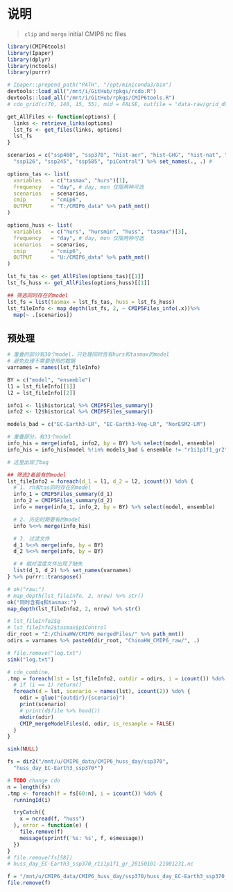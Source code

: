 <!-- knitr::purl("scripts/ChinaHW_cluster/s01_CMIP6_clip_combine_resample.Rmd") -->

# 说明

> `clip` and `merge` initial CMIP6 nc files

```r
library(CMIP6tools)
library(Ipaper)
library(dplyr)
library(nctools)
library(purrr)

# Ipaper::prepend_path("PATH", "/opt/miniconda3/bin")
devtools::load_all("/mnt/i/GitHub/rpkgs/rcdo.R")
devtools::load_all("/mnt/i/GitHub/rpkgs/CMIP6tools.R")
# cdo_grid(c(70, 140, 15, 55), mid = FALSE, outfile = "data-raw/grid_d050.txt")

get_AllFiles <- function(options) {
  links <- retrieve_links(options)
  lst_fs <- get_files(links, options)
  lst_fs
}

scenarios = c("ssp460", "ssp370", "hist-aer", "hist-GHG", "hist-nat", "historical", 
  "ssp126", "ssp245", "ssp585", "piControl") %>% set_names(., .) #

options_tas <- list(
  variables   = c("tasmax", "hurs")[1],
  frequency   = "day", # day, mon 仅限两种可选
  scenarios   = scenarios,
  cmip        = "cmip6",
  OUTPUT      = "T:/CMIP6_data" %>% path_mnt()
)

options_huss <- list(
  variables   = c("hurs", "hursmin", "huss", "tasmax")[3],
  frequency   = "day", # day, mon 仅限两种可选
  scenarios   = scenarios,
  cmip        = "cmip6",
  OUTPUT      = "U:/CMIP6_data" %>% path_mnt()
)

lst_fs_tas <- get_AllFiles(options_tas)[[1]]
lst_fs_huss <- get_AllFiles(options_huss)[[1]]

## 筛选同时存在的model
lst_fs = list(tasmax = lst_fs_tas, huss = lst_fs_huss)
lst_fileInfo <- map_depth(lst_fs, 2, ~ CMIP5Files_info(.x))%>% 
  map(~ .[scenarios])
```

## 预处理

```r
# 重叠的部分有30个model，只处理同时含有hurs和tasmax的model
# 避免处理不需要使用的数据
varnames = names(lst_fileInfo)

BY = c("model", "ensemble")
l1 = lst_fileInfo[[1]]
l2 = lst_fileInfo[[2]]

info1 <- l1$historical %>% CMIP5Files_summary()
info2 <- l2$historical %>% CMIP5Files_summary()

models_bad = c("EC-Earth3-LR", "EC-Earth3-Veg-LR", "NorESM2-LM")

# 重叠部分，有33个model
info_his = merge(info1, info2, by = BY) %>% select(model, ensemble)
info_his = info_his[model %!in% models_bad & ensemble != "r1i1p1f1_gr2"]

# 这里出现了bug

## 筛选2者皆有的model
lst_fileInfo2 = foreach(d_1 = l1, d_2 = l2, icount()) %do% {
  # 1. rh和tas同时存在的model
  info_1 = CMIP5Files_summary(d_1)
  info_2 = CMIP5Files_summary(d_2)
  info = merge(info_1, info_2, by = BY) %>% select(model, ensemble)

  # 2. 历史时期要有的model
  info %<>% merge(info_his)

  # 3. 过滤文件
  d_1 %<>% merge(info, by = BY)
  d_2 %<>% merge(info, by = BY)

  # # 相对湿度文件出现了缺失
  list(d_1, d_2) %>% set_names(varnames)
} %>% purrr::transpose()

# ok("raw:")
# map_depth(lst_fileInfo, 2, nrow) %>% str()
ok("同时含有q和tasmax:")
map_depth(lst_fileInfo2, 2, nrow) %>% str()
```

```r
# lst_fileInfo2$q
# lst_fileInfo2$tasmax$piControl
dir_root = "Z:/ChinaHW/CMIP6_mergedFiles/" %>% path_mnt()
odirs = varnames %>% paste0(dir_root, "ChinaHW_CMIP6_raw/", .)

# file.remove("log.txt")
sink("log.txt")

# cdo_combine, 
.tmp = foreach(lst = lst_fileInfo2, outdir = odirs, i = icount()) %do% {
  # if (i == 1) return()
  foreach(d = lst, scenario = names(lst), icount(2)) %do% {
    odir = glue("{outdir}/{scenario}")
    print(scenario)
    # print(d$file %>% head()) 
    mkdir(odir)
    CMIP_mergeModelFiles(d, odir, is_resample = FALSE)
  }
}

sink(NULL)
```


```r
fs = dir2("/mnt/u/CMIP6_data/CMIP6_huss_day/ssp370", 
  "huss_day_EC-Earth3_ssp370*")

# TODO change cdo
n = length(fs)
.tmp <- foreach(f = fs[60:n], i = icount()) %do% {
  runningId(i)

  tryCatch({
    x = ncread(f, "huss")
  }, error = function(e) {
    file.remove(f)
    message(sprintf('%s: %s', f, e$message))
  })
}
# file.remove(fs[58])
# huss_day_EC-Earth3_ssp370_r1i1p1f1_gr_20150101-21001231.nc
```

```r
f = "/mnt/u/CMIP6_data/CMIP6_huss_day/ssp370/huss_day_EC-Earth3_ssp370_r1i1p1f1_gr_20740101-20741231.nc"
file.remove(f)
```

